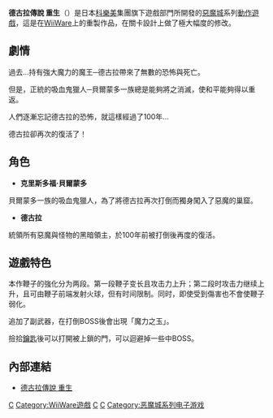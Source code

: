 {{Infobox VG
| title       = 德古拉傳說 重生
| original    = 
| japanese    = ドラキュラ伝説 ReBirth
| english     = Castlevania: The Adventure ReBirth
| image       = 
| caption     = 
| official    = {{vgr|}}
| common      = {{vgr|}}
| genre       = [[動作遊戲|動作遊戲]]
| platforms   = [[Wii|Wii]]
| developer   = M2
| publisher   = [[科樂美|科樂美]]
| director    = 
| producer    = [[五十嵐孝司|五十嵐孝司]]
| designer    = 
| writer      = 
| programmer  = 
| composer    = 並木学
| artist      = 
| series      = [[惡魔城|惡魔城]]
| engine      = 
| modes       = [[單人遊戲|單人遊戲]]
| released    = {{vgr|JP|October 27, 2009|NA|December 28, 2009|PAL|February 26, 2010}}
}}
'''德古拉傳說 重生'''（'''{{lang|ja|ドラキュラ伝説 ReBirth}}'''）是日本[[科樂美|科樂美]]集團旗下遊戲部門所開發的[[惡魔城|惡魔城]]系列[[動作遊戲|動作遊戲]]，這是在[[WiiWare|WiiWare]]上的重製作品，在關卡設計上做了極大幅度的修改。

== 劇情 ==
過去...持有強大魔力的魔王─德古拉帶來了無數的恐怖與死亡。

但是，正統的吸血鬼獵人─貝爾蒙多一族總是能夠將之消滅，使和平能夠得以重返。

人們逐漸忘記德古拉的恐怖，就這樣經過了100年...

德古拉卻再次的復活了！

== 角色 ==
* '''克里斯多福‧貝爾蒙多'''
貝爾蒙多一族的吸血鬼獵人，為了將德古拉再次打倒而獨身闖入了惡魔的巢窟。

* '''德古拉'''
統領所有惡魔與怪物的黑暗領主，於100年前被打倒後再度的復活。

== 遊戲特色 ==
本作鞭子的強化分为两段。第一段鞭子变长且攻击力上升；第二段时攻击力继续上升，且可由鞭子前端发射火球，但有时间限制。同时，即使受到傷害也不會使鞭子弱化。

追加了副武器，在打倒BOSS後會出現「魔力之玉」。

撿拾[[鑰匙|鑰匙]]後可以打開被上鎖的門，可以迴避掉一些中BOSS。

== 內部連結 ==
* {{ja}}[http://www.konami.jp/products/dl_wii_dracula_re_ww/ 德古拉傳說 重生]{{Wayback|url=http://www.konami.jp/products/dl_wii_dracula_re_ww/ |date=20100820130706 }}


{{惡魔城}}

[[Category:2009年电子游戏|C]]
[[Category:WiiWare遊戲|Category:WiiWare遊戲]]
[[Category:Wii独占游戏|C]]
[[Category:動作遊戲|C]]
[[Category:恶魔城系列电子游戏|Category:恶魔城系列电子游戏]]
